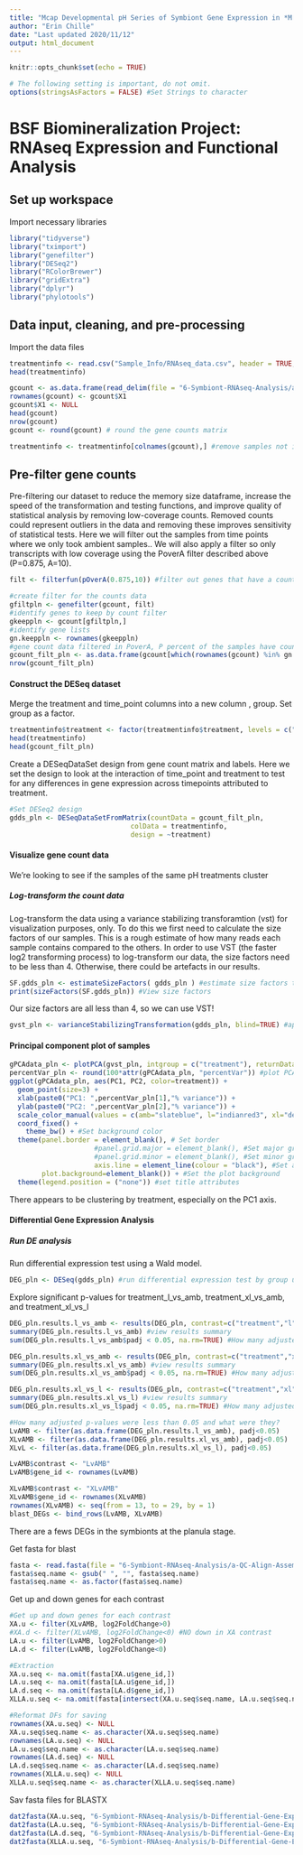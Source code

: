 ```yaml
---
title: "Mcap Developmental pH Series of Symbiont Gene Expression in *M. capitata*"
author: "Erin Chille"
date: "Last updated 2020/11/12"
output: html_document
---
```


```r
knitr::opts_chunk$set(echo = TRUE)

# The following setting is important, do not omit.
options(stringsAsFactors = FALSE) #Set Strings to character
```

# BSF Biomineralization Project: RNAseq Expression and Functional Analysis

## Set up workspace

Import necessary libraries
```r
library("tidyverse")
library("tximport")
library("genefilter")
library("DESeq2")
library("RColorBrewer")
library("gridExtra")
library("dplyr")
library("phylotools")
```

## Data input, cleaning, and pre-processing

Import the data files 
```r
treatmentinfo <- read.csv("Sample_Info/RNAseq_data.csv", header = TRUE, sep = ",", row.names = "sample_id")
head(treatmentinfo)

gcount <- as.data.frame(read_delim(file = "6-Symbiont-RNAseq-Analysis/a-QC-Align-Assemble/Output/gene_counts_matrix.tsv", delim = "\t"))
rownames(gcount) <- gcount$X1
gcount$X1 <- NULL
head(gcount)
nrow(gcount)
gcount <- round(gcount) # round the gene counts matrix

treatmentinfo <- treatmentinfo[colnames(gcount),] #remove samples not in the gcount matrix from treatment info csv 
```
## Pre-filter gene counts
Pre-filtering our dataset to reduce the memory size dataframe, increase the speed of the transformation and testing functions, and improve quality of statistical analysis by removing low-coverage counts. Removed counts could represent outliers in the data and removing these improves sensitivity of statistical tests. Here we will filter out the samples from time points where we only took ambient samples.. We will also apply a filter so only transcripts with low coverage using the PoverA filter described above (P=0.875, A=10). 
```r
filt <- filterfun(pOverA(0.875,10)) #filter out genes that have a count of 5 or fewer in less than 1/9 samples

#create filter for the counts data
gfiltpln <- genefilter(gcount, filt)
#identify genes to keep by count filter
gkeeppln <- gcount[gfiltpln,]
#identify gene lists
gn.keeppln <- rownames(gkeeppln)
#gene count data filtered in PoverA, P percent of the samples have counts over A
gcount_filt_pln <- as.data.frame(gcount[which(rownames(gcount) %in% gn.keeppln),])
nrow(gcount_filt_pln)
```
#### Construct the DESeq dataset
Merge the treatment and time_point columns into a new column , group. Set group as a factor.
```r
treatmentinfo$treatment <- factor(treatmentinfo$treatment, levels = c("amb","l", "xl"))
head(treatmentinfo)
head(gcount_filt_pln)
```

Create a DESeqDataSet design from gene count matrix and labels. Here we set the design to look at the interaction of time_point and treatment to test for any differences in gene expression across timepoints attributed to treatment.
```r
#Set DESeq2 design
gdds_pln <- DESeqDataSetFromMatrix(countData = gcount_filt_pln,
                              colData = treatmentinfo,
                              design = ~treatment)
```

#### Visualize gene count data

We're looking to see if the samples of the same pH treatments cluster

##### Log-transform the count data

Log-transform the data using a variance stabilizing transforamtion (vst) for visualization purposes, only. To do this we first need to calculate the size factors of our samples. This is a rough estimate of how many reads each sample contains compared to the others. In order to use VST (the faster log2 transforming process) to log-transform our data, the size factors need to be less than 4. Otherwise, there could be artefacts in our results.
```r
SF.gdds_pln <- estimateSizeFactors( gdds_pln ) #estimate size factors to determine if we can use vst  to transform our data. Size factors should be less than for to use vst
print(sizeFactors(SF.gdds_pln)) #View size factors
```

Our size factors are all less than 4, so we can use VST!
```r
gvst_pln <- varianceStabilizingTransformation(gdds_pln, blind=TRUE) #apply a variance stabilizing transforamtion to minimize effects of small counts and normalize wrt library size
```

#### Principal component plot of samples
```r
gPCAdata_pln <- plotPCA(gvst_pln, intgroup = c("treatment"), returnData=TRUE)
percentVar_pln <- round(100*attr(gPCAdata_pln, "percentVar")) #plot PCA of samples with all data
ggplot(gPCAdata_pln, aes(PC1, PC2, color=treatment)) + 
  geom_point(size=3) +
  xlab(paste0("PC1: ",percentVar_pln[1],"% variance")) +
  ylab(paste0("PC2: ",percentVar_pln[2],"% variance")) +
  scale_color_manual(values = c(amb="slateblue", l="indianred3", xl="deeppink4")) +
  coord_fixed() +
    theme_bw() + #Set background color
  theme(panel.border = element_blank(), # Set border
                     #panel.grid.major = element_blank(), #Set major gridlines
                     #panel.grid.minor = element_blank(), #Set minor gridlines
                     axis.line = element_line(colour = "black"), #Set axes color
        plot.background=element_blank()) + #Set the plot background
  theme(legend.position = ("none")) #set title attributes
```

There appears to be clustering by treatment, especially on the PC1 axis.

#### Differential Gene Expression Analysis

##### Run DE analysis

Run differential expression test using a Wald model. 
```r
DEG_pln <- DESeq(gdds_pln) #run differential expression test by group using the Wald model
```

Explore significant p-values for treatment_l_vs_amb, treatment_xl_vs_amb, and treatment_xl_vs_l
```r
DEG_pln.results.l_vs_amb <- results(DEG_pln, contrast=c("treatment","l","amb"))
summary(DEG_pln.results.l_vs_amb) #view results summary
sum(DEG_pln.results.l_vs_amb$padj < 0.05, na.rm=TRUE) #How many adjusted p-values were less than 0.05?

DEG_pln.results.xl_vs_amb <- results(DEG_pln, contrast=c("treatment","xl","amb"))
summary(DEG_pln.results.xl_vs_amb) #view results summary
sum(DEG_pln.results.xl_vs_amb$padj < 0.05, na.rm=TRUE) #How many adjusted p-values were less than 0.05?

DEG_pln.results.xl_vs_l <- results(DEG_pln, contrast=c("treatment","xl","l"))
summary(DEG_pln.results.xl_vs_l) #view results summary
sum(DEG_pln.results.xl_vs_l$padj < 0.05, na.rm=TRUE) #How many adjusted p-values were less than 0.05?

#How many adjusted p-values were less than 0.05 and what were they?
LvAMB <- filter(as.data.frame(DEG_pln.results.l_vs_amb), padj<0.05)
XLvAMB <- filter(as.data.frame(DEG_pln.results.xl_vs_amb), padj<0.05)
XLvL <- filter(as.data.frame(DEG_pln.results.xl_vs_l), padj<0.05)

LvAMB$contrast <- "LvAMB"
LvAMB$gene_id <- rownames(LvAMB)

XLvAMB$contrast <- "XLvAMB"
XLvAMB$gene_id <- rownames(XLvAMB)
rownames(XLvAMB) <- seq(from = 13, to = 29, by = 1)
blast_DEGs <- bind_rows(LvAMB, XLvAMB)
```
There are a fews DEGs in the symbionts at the planula stage.

Get fasta for blast
```r
fasta <- read.fasta(file = "6-Symbiont-RNAseq-Analysis/a-QC-Align-Assemble/Output/symb_Trinity.fasta", clean_name = FALSE) #load fasta file
fasta$seq.name <- gsub(" ", "", fasta$seq.name)
fasta$seq.name <- as.factor(fasta$seq.name)
```

Get up and down genes for each contrast
```r
#Get up and down genes for each contrast
XA.u <- filter(XLvAMB, log2FoldChange>0)
#XA.d <- filter(XLvAMB, log2FoldChange<0) #NO down in XA contrast
LA.u <- filter(LvAMB, log2FoldChange>0)
LA.d <- filter(LvAMB, log2FoldChange<0)

#Extraction
XA.u.seq <- na.omit(fasta[XA.u$gene_id,])
LA.u.seq <- na.omit(fasta[LA.u$gene_id,])
LA.d.seq <- na.omit(fasta[LA.d$gene_id,])
XLLA.u.seq <- na.omit(fasta[intersect(XA.u.seq$seq.name, LA.u.seq$seq.name), ]) #Shared DEGs

#Reformat DFs for saving
rownames(XA.u.seq) <- NULL
XA.u.seq$seq.name <- as.character(XA.u.seq$seq.name)
rownames(LA.u.seq) <- NULL
LA.u.seq$seq.name <- as.character(LA.u.seq$seq.name)
rownames(LA.d.seq) <- NULL
LA.d.seq$seq.name <- as.character(LA.d.seq$seq.name)
rownames(XLLA.u.seq) <- NULL
XLLA.u.seq$seq.name <- as.character(XLLA.u.seq$seq.name)
```

Sav fasta files for BLASTX
```r
dat2fasta(XA.u.seq, "6-Symbiont-RNAseq-Analysis/b-Differential-Gene-Expression-Analysis/Output/XAup.fasta")
dat2fasta(LA.u.seq, "6-Symbiont-RNAseq-Analysis/b-Differential-Gene-Expression-Analysis/Output/LAup.fasta")
dat2fasta(LA.d.seq, "6-Symbiont-RNAseq-Analysis/b-Differential-Gene-Expression-Analysis/Output/LAdown.fasta")
dat2fasta(XLLA.u.seq, "6-Symbiont-RNAseq-Analysis/b-Differential-Gene-Expression-Analysis/Output/SHAREDXLLAup.fasta")
```